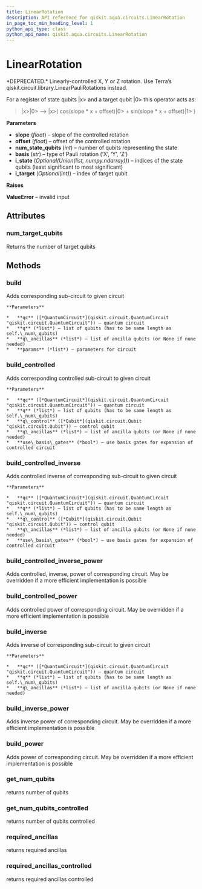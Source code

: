 ```yaml
---
title: LinearRotation
description: API reference for qiskit.aqua.circuits.LinearRotation
in_page_toc_min_heading_level: 1
python_api_type: class
python_api_name: qiskit.aqua.circuits.LinearRotation
---
```


# LinearRotation

<Class id="qiskit.aqua.circuits.LinearRotation" isDedicatedPage={true} github="https://github.com/qiskit-community/qiskit-aqua/tree/stable/0.7/qiskit/aqua/circuits/linear_rotation.py" signature="LinearRotation(slope, offset, num_state_qubits, basis='Y', i_state=None, i_target=None)" modifiers="class">
  *DEPRECATED.* Linearly-controlled X, Y or Z rotation.

  <Admonition title="Deprecated since version 0.7.0" type="danger">
    Use Terra’s qiskit.circuit.library.LinearPauliRotations instead.
  </Admonition>

  For a register of state qubits |x> and a target qubit |0> this operator acts as:

  > |x>|0> –> |x>( cos(slope \* x + offset)|0> + sin(slope \* x + offset)|1> )

  **Parameters**

  *   **slope** (*float*) – slope of the controlled rotation
  *   **offset** (*float*) – offset of the controlled rotation
  *   **num\_state\_qubits** (*int*) – number of qubits representing the state
  *   **basis** (*str*) – type of Pauli rotation (‘X’, ‘Y’, ‘Z’)
  *   **i\_state** (*Optional(Union(list, numpy.ndarray))*) – indices of the state qubits (least significant to most significant)
  *   **i\_target** (*Optional(int)*) – index of target qubit

  **Raises**

  **ValueError** – invalid input

  ## Attributes

  ### num\_target\_qubits

  <Attribute id="qiskit.aqua.circuits.LinearRotation.num_target_qubits">
    Returns the number of target qubits
  </Attribute>

  ## Methods

  ### build

  <Function id="qiskit.aqua.circuits.LinearRotation.build" signature="LinearRotation.build(qc, q, q_ancillas=None, params=None)">
    Adds corresponding sub-circuit to given circuit

    **Parameters**

    *   **qc** ([*QuantumCircuit*](qiskit.circuit.QuantumCircuit "qiskit.circuit.QuantumCircuit")) – quantum circuit
    *   **q** (*list*) – list of qubits (has to be same length as self.\_num\_qubits)
    *   **q\_ancillas** (*list*) – list of ancilla qubits (or None if none needed)
    *   **params** (*list*) – parameters for circuit
  </Function>

  ### build\_controlled

  <Function id="qiskit.aqua.circuits.LinearRotation.build_controlled" signature="LinearRotation.build_controlled(qc, q, q_control, q_ancillas=None, use_basis_gates=True)">
    Adds corresponding controlled sub-circuit to given circuit

    **Parameters**

    *   **qc** ([*QuantumCircuit*](qiskit.circuit.QuantumCircuit "qiskit.circuit.QuantumCircuit")) – quantum circuit
    *   **q** (*list*) – list of qubits (has to be same length as self.\_num\_qubits)
    *   **q\_control** ([*Qubit*](qiskit.circuit.Qubit "qiskit.circuit.Qubit")) – control qubit
    *   **q\_ancillas** (*list*) – list of ancilla qubits (or None if none needed)
    *   **use\_basis\_gates** (*bool*) – use basis gates for expansion of controlled circuit
  </Function>

  ### build\_controlled\_inverse

  <Function id="qiskit.aqua.circuits.LinearRotation.build_controlled_inverse" signature="LinearRotation.build_controlled_inverse(qc, q, q_control, q_ancillas=None, use_basis_gates=True)">
    Adds controlled inverse of corresponding sub-circuit to given circuit

    **Parameters**

    *   **qc** ([*QuantumCircuit*](qiskit.circuit.QuantumCircuit "qiskit.circuit.QuantumCircuit")) – quantum circuit
    *   **q** (*list*) – list of qubits (has to be same length as self.\_num\_qubits)
    *   **q\_control** ([*Qubit*](qiskit.circuit.Qubit "qiskit.circuit.Qubit")) – control qubit
    *   **q\_ancillas** (*list*) – list of ancilla qubits (or None if none needed)
    *   **use\_basis\_gates** (*bool*) – use basis gates for expansion of controlled circuit
  </Function>

  ### build\_controlled\_inverse\_power

  <Function id="qiskit.aqua.circuits.LinearRotation.build_controlled_inverse_power" signature="LinearRotation.build_controlled_inverse_power(qc, q, q_control, power, q_ancillas=None, use_basis_gates=True)">
    Adds controlled, inverse, power of corresponding circuit. May be overridden if a more efficient implementation is possible
  </Function>

  ### build\_controlled\_power

  <Function id="qiskit.aqua.circuits.LinearRotation.build_controlled_power" signature="LinearRotation.build_controlled_power(qc, q, q_control, power, q_ancillas=None, use_basis_gates=True)">
    Adds controlled power of corresponding circuit. May be overridden if a more efficient implementation is possible
  </Function>

  ### build\_inverse

  <Function id="qiskit.aqua.circuits.LinearRotation.build_inverse" signature="LinearRotation.build_inverse(qc, q, q_ancillas=None)">
    Adds inverse of corresponding sub-circuit to given circuit

    **Parameters**

    *   **qc** ([*QuantumCircuit*](qiskit.circuit.QuantumCircuit "qiskit.circuit.QuantumCircuit")) – quantum circuit
    *   **q** (*list*) – list of qubits (has to be same length as self.\_num\_qubits)
    *   **q\_ancillas** (*list*) – list of ancilla qubits (or None if none needed)
  </Function>

  ### build\_inverse\_power

  <Function id="qiskit.aqua.circuits.LinearRotation.build_inverse_power" signature="LinearRotation.build_inverse_power(qc, q, power, q_ancillas=None)">
    Adds inverse power of corresponding circuit. May be overridden if a more efficient implementation is possible
  </Function>

  ### build\_power

  <Function id="qiskit.aqua.circuits.LinearRotation.build_power" signature="LinearRotation.build_power(qc, q, power, q_ancillas=None)">
    Adds power of corresponding circuit. May be overridden if a more efficient implementation is possible
  </Function>

  ### get\_num\_qubits

  <Function id="qiskit.aqua.circuits.LinearRotation.get_num_qubits" signature="LinearRotation.get_num_qubits()">
    returns number of qubits
  </Function>

  ### get\_num\_qubits\_controlled

  <Function id="qiskit.aqua.circuits.LinearRotation.get_num_qubits_controlled" signature="LinearRotation.get_num_qubits_controlled()">
    returns number of qubits controlled
  </Function>

  ### required\_ancillas

  <Function id="qiskit.aqua.circuits.LinearRotation.required_ancillas" signature="LinearRotation.required_ancillas()">
    returns required ancillas
  </Function>

  ### required\_ancillas\_controlled

  <Function id="qiskit.aqua.circuits.LinearRotation.required_ancillas_controlled" signature="LinearRotation.required_ancillas_controlled()">
    returns required ancillas controlled
  </Function>
</Class>

